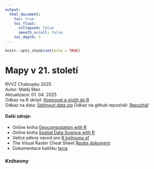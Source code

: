 ```yaml
---
output: 
  html_document:
    toc: true
    toc_float:
      collapsed: false
      smooth_scroll: false
    toc_depth: 3
---
```

```r
knitr::opts_chunk$set(echo = TRUE)
```

# Mapy v 21. století 
RVVZ Chaloupky 2025 \
Autor: Matěj Man \
Aktualizace: 01. 04. 2025 \
Odkaz na R skript: [Kopírovat a vložit do R](index_script.R)  
Odkaz na data: [Stáhnout data zip](https://github.com/manmatej/gisproba/raw/main/data.zip)
Odkaz na github repozirář: [Repozitář](https://github.com/manmatej/gisproba)

#### Další zdroje: 
* Online kniha [Geocomputation with R](https://geocompr.robinlovelace.net/)
* Online kniha [Spatial Data Science with R](https://rspatial.org/raster/index.html)
* Velice pěkný návod pro [R knihovnu sf](https://r-spatial.github.io/sf/index.html)
* The Visual Raster Cheat Sheet [Rpubs dokument](http://www.rpubs.com/etiennebr/visualraster)
* Dokumentace balíčku [terra](https://rspatial.org/terra/)

### Knihovny